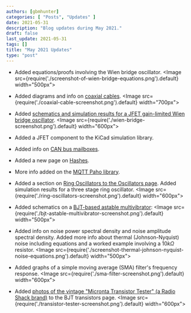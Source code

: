 ```yaml
---
authors: [gbmhunter]
categories: [ "Posts", "Updates" ]
date: 2021-05-31
description: "Blog updates during May 2021."
draft: false
last_update: 2021-05-31
tags: []
title: "May 2021 Updates"
type: "post"
---
```


* Added equations/proofs involving the Wien bridge oscillator.
    <Image src={require('./screenshot-of-wien-bridge-equations.png').default} width="500px"></Image>

* Added diagrams and info on [coaxial cables](/electronics/components/cables/coax-cable/).
    <Image src={require('./coaxial-cable-screenshot.png').default} width="700px"></Image>

* Added [schematics and simulation results for a JFET gain-limited Wien bridge oscillator](/electronics/components/oscillators/#wien-bridge-oscillator).
    <Image src={require('./wien-bridge-screenshot.png').default} width="600px"></Image>

* Added a JFET component to the KiCad simulation library.

* Added info on [CAN bus mailboxes](/electronics/communication-protocols/can-protocol#can-controller-mailboxes).

* Added a new page on [Hashes](/programming/hashes).

* More info added on the [MQTT Paho library](/electronics/communication-protocols/mqtt-protocol).

* Added a section on [Ring Oscillators to the Oscillators page](/electronics/components/oscillators/#ring-oscillators). Added simulation results for a three stage ring oscillator.
    <Image src={require('./ring-oscillators-screenshot.png').default} width="600px"></Image>

* Added schematics on a [BJT-based astable multivibrator](/electronics/components/timers-and-multivibrators#basic-bjt-astable-multivibrator):
    <Image src={require('./bjt-astable-multivibrator-screenshot.png').default} width="500px"></Image>

* Added info on noise power spectral density and noise amplitude spectral density. Added more info about thermal (Johnson-Nyquist) noise including equations and a worked example involving a $10k\Omega$ resistor.
    <Image src={require('./screenshot-thermal-johnson-nyquist-noise-equations.png').default} width="500px"></Image>

* Added graphs of a simple moving average (SMA) filter's frequency response.
    <Image src={require('./sma-filter-screenshot.png').default} width="600px"></Image>

* Added [photos of the vintage "Micronta Transistor Tester" (a Radio Shack brand)](/electronics/components/transistors/bipolar-junction-transistors-bjts#transistor-testers) to the BJT transistors page.
    <Image src={require('./transistor-tester-screenshot.png').default} width="600px"></Image>
